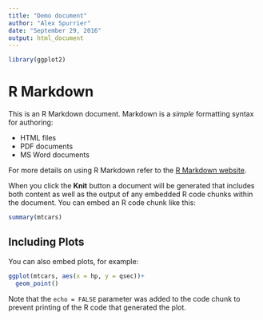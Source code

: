 ```yaml
---
title: "Demo document"
author: "Alex Spurrier"
date: "September 29, 2016"
output: html_document
---
```


```r
library(ggplot2)
```

# R Markdown

This is an R Markdown document. Markdown is a *simple* formatting syntax for authoring:

- HTML files
- PDF documents
- MS Word documents

For more details on using R Markdown refer to the [R Markdown website](http://rmarkdown.rstudio.com).

When you click the **Knit** button a document will be generated that includes both content as well as the output of any embedded R code chunks within the document. You can embed an R code chunk like this:

```r
summary(mtcars)
```

## Including Plots

You can also embed plots, for example:

```r
ggplot(mtcars, aes(x = hp, y = qsec))+
  geom_point()
```

Note that the `echo = FALSE` parameter was added to the code chunk to prevent printing of the R code that generated the plot.
